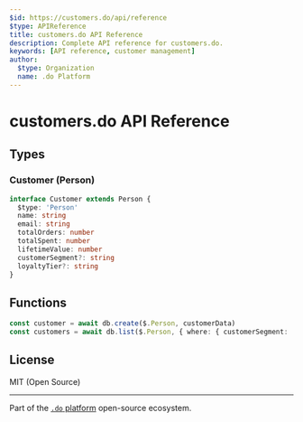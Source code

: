 ```yaml
---
$id: https://customers.do/api/reference
$type: APIReference
title: customers.do API Reference
description: Complete API reference for customers.do.
keywords: [API reference, customer management]
author:
  $type: Organization
  name: .do Platform
---
```


# customers.do API Reference

## Types

### Customer (Person)

```typescript
interface Customer extends Person {
  $type: 'Person'
  name: string
  email: string
  totalOrders: number
  totalSpent: number
  lifetimeValue: number
  customerSegment?: string
  loyaltyTier?: string
}
```

## Functions

```typescript
const customer = await db.create($.Person, customerData)
const customers = await db.list($.Person, { where: { customerSegment: 'Premium' } })
```

## License

MIT (Open Source)

---

Part of the [`.do` platform](https://github.com/dot-do/platform) open-source ecosystem.
